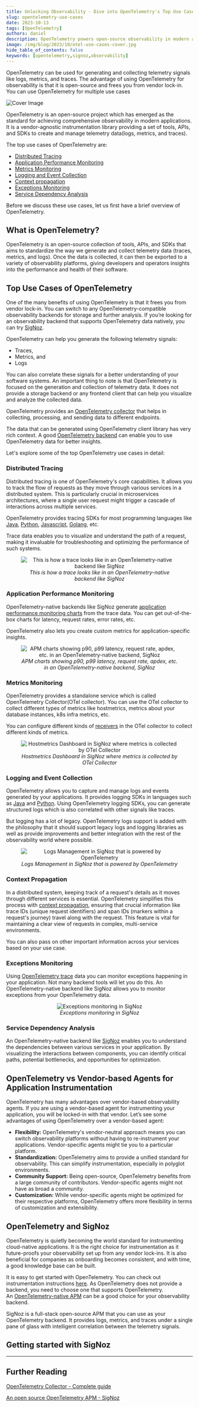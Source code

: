```yaml
---
title: Unlocking Observability - Dive into OpenTelemetry's Top Use Cases
slug: opentelemetry-use-cases
date: 2023-10-13
tags: [OpenTelemetry]
authors: daniel
description: OpenTelemetry powers open-source observability in modern applications. OpenTelemetry’s top use cases include distributed tracing, performance monitoring, context propagation, service dependency analysis, and more. It has many advantages over vendor-based agents...
image: /img/blog/2023/10/otel-use-cases-cover.jpg
hide_table_of_contents: false
keywords: [opentelemetry,signoz,observability]
---
```


<head>
  <link rel="canonical" href="https://signoz.io/blog/opentelemetry-use-cases/"/>
</head>



OpenTelemetry can be used for generating and collecting telemetry signals like logs, metrics, and traces. The advantage of using OpenTelemetry for observability is that it is open-source and frees you from vendor lock-in. You can use OpenTelemetry for multiple use cases



![Cover Image](/img/blog/2023/10/otel-use-cases-cover.webp)

OpenTelemetry is an open-source project which has emerged as the standard for achieving comprehensive observability in modern applications. It is a vendor-agnostic instrumentation library providing a set of tools, APIs, and SDKs to create and manage telemetry data(logs, metrics, and traces).

The top use cases of OpenTelemetry are:

- [Distributed Tracing](#distributed-tracing)
- [Application Performance Monitoring](#application-performance-monitoring)
- [Metrics Monitoring](#metrics-monitoring)
- [Logging and Event Collection](#logging-and-event-collection)
- [Context propagation](#context-propagation)
- [Exceptions Monitoring](#exceptions-monitoring)
- [Service Dependency Analysis](#service-dependency-analysis)

Before we discuss these use cases, let us first have a brief overview of OpenTelemetry.

## What is OpenTelemetry?

OpenTelemetry is an open-source collection of tools, APIs, and SDKs that aims to standardize the way we generate and collect telemetry data (traces, metrics, and logs). Once the data is collected, it can then be exported to a variety of observability platforms, giving developers and operators insights into the performance and health of their software.

## Top Use Cases of OpenTelemetry

One of the many benefits of using OpenTelemetry is that it frees you from vendor lock-in. You can switch to any OpenTelemetry-compatible observability backends for storage and further analysis. If you’re looking for an observability backend that supports OpenTelemetry data natively, you can try [SigNoz](https://signoz.io/).

OpenTelemetry can help you generate the following telemetry signals:

- Traces,
- Metrics, and
- Logs

You can also correlate these signals for a better understanding of your software systems. An important thing to note is that OpenTelemetry is focused on the generation and collection of telemetry data. It does not provide a storage backend or any frontend client that can help you visualize and analyze the collected data.

OpenTelemetry provides an [OpenTelemetry collector](https://signoz.io/blog/opentelemetry-collector-complete-guide/) that helps in collecting, processing, and sending data to different endpoints.

The data that can be generated using OpenTelemetry client library has very rich context. A good [OpenTelemetry backend](https://signoz.io/blog/opentelemetry-backend/) can enable you to use OpenTelemetry data for better insights.

Let's explore some of the top OpenTelemetry use cases in detail:

### Distributed Tracing

Distributed tracing is one of OpenTelemetry's core capabilities. It allows you to track the flow of requests as they move through various services in a distributed system. This is particularly crucial in microservices architectures, where a single user request might trigger a cascade of interactions across multiple services.

OpenTelemetry provides tracing SDKs for most programming languages like [Java](https://signoz.io/docs/instrumentation/java/), [Python](https://signoz.io/docs/instrumentation/python/), [Javascript](https://signoz.io/docs/instrumentation/javascript/), [Golang](https://signoz.io/docs/instrumentation/golang/), etc.

Trace data enables you to visualize and understand the path of a request, making it invaluable for troubleshooting and optimizing the performance of such systems.

<figure data-zoomable align='center'>
    <img src="/img/blog/common/signoz_flamegraphs.webp" alt="This is how a trace looks like in an OpenTelemetry-native backend like SigNoz"/>
    <figcaption><i>This is how a trace looks like in an OpenTelemetry-native backend like SigNoz</i></figcaption>
</figure>

### Application Performance Monitoring

OpenTelemetry-native backends like SigNoz generate [application performance monitoring charts](https://signoz.io/docs/userguide/metrics/#what-are-application-metrics) from the trace data. You can get out-of-the-box charts for latency, request rates, error rates, etc.

OpenTelemetry also lets you create custom metrics for application-specific insights.

<figure data-zoomable align='center'>
    <img src="/img/blog/common/signoz_charts_application_metrics.webp" alt="APM charts showing p90, p99 latency, request rate, apdex, etc. in an OpenTelemetry-native backend, SigNoz"/>
    <figcaption><i>APM charts showing p90, p99 latency, request rate, apdex, etc. in an OpenTelemetry-native backend, SigNoz</i></figcaption>
</figure>

### Metrics Monitoring

OpenTelemetry provides a standalone service which is called OpenTelemetry Collector(OTel collector). You can use the OTel collector to collect different types of metrics like hostmetrics, metrics about your database instances, k8s infra metrics, etc.

You can configure different kinds of [receivers](https://signoz.io/blog/opentelemetry-collector-complete-guide/#configuring-receivers) in the OTel collector to collect different kinds of metrics.

<figure data-zoomable align='center'>
    <img src="/img/blog/common/signoz-infra-metrics.webp" alt="Hostmetrics Dashboard in SigNoz where metrics is collected by OTel Collector"/>
    <figcaption><i>Hostmetrics Dashboard in SigNoz where metrics is collected by OTel Collector</i></figcaption>
</figure>

### Logging and Event Collection

OpenTelemetry allows you to capture and manage logs and events generated by your applications. It provides logging SDKs in languages such as [Java](https://signoz.io/docs/userguide/collecting_application_logs_otel_sdk_java/) and [Python](https://signoz.io/docs/userguide/collecting_application_logs_otel_sdk_python/). Using OpenTelemetry logging SDKs, you can generate structured logs which is also correlated with other signals like traces.

But logging has a lot of legacy. OpenTelemetry logs support is added with the philosophy that it should support legacy logs and logging libraries as well as provide improvements and better integration with the rest of the observability world where possible.

<figure data-zoomable align='center'>
    <img src="/img/blog/common/signoz_logs_raw_color.webp" alt="Logs Management in SigNoz that is powered by OpenTelemetry"/>
    <figcaption><i>Logs Management in SigNoz that is powered by OpenTelemetry</i></figcaption>
</figure>

### Context Propagation

In a distributed system, keeping track of a request's details as it moves through different services is essential. OpenTelemetry simplifies this process with [context propagation](https://signoz.io/blog/opentelemetry-context-propagation/), ensuring that crucial information like trace IDs (unique request identifiers) and span IDs (markers within a request's journey) travel along with the request. This feature is vital for maintaining a clear view of requests in complex, multi-service environments.

You can also pass on other important information across your services based on your use case.

### Exceptions Monitoring

Using [OpenTelemetry trace](https://signoz.io/blog/opentelemetry-distributed-tracing-part-1/) data you can monitor exceptions happening in your application. Not many backend tools will let you do this. An OpenTelemetry-native backend like SigNoz allows you to monitor exceptions from your OpenTelemetry data.

<figure data-zoomable align='center'>
    <img src="/img/blog/common/signoz_exceptions_monitoring.webp" alt="Exceptions monitoring in SigNoz"/>
    <figcaption><i>Exceptions monitoring in SigNoz</i></figcaption>
</figure>

### Service Dependency Analysis

An OpenTelemetry-native backend like [SigNoz](https://signoz.io/) enables you to understand the dependencies between various services in your application. By visualizing the interactions between components, you can identify critical paths, potential bottlenecks, and opportunities for optimization.

## OpenTelemetry vs Vendor-based Agents for Application Instrumentation

OpenTelemetry has many advantages over vendor-based observability agents. If you are using a vendor-based agent for instrumenting your application, you will be locked-in with that vendor. Let’s see some advantages of using OpenTelemetry over a vendor-based agent:

- **Flexibility:** OpenTelemetry's vendor-neutral approach means you can switch observability platforms without having to re-instrument your applications. Vendor-specific agents might tie you to a particular platform.
- **Standardization:** OpenTelemetry aims to provide a unified standard for observability. This can simplify instrumentation, especially in polyglot environments.
- **Community Support:** Being open-source, OpenTelemetry benefits from a large community of contributors. Vendor-specific agents might not have as broad a community.
- **Customization:** While vendor-specific agents might be optimized for their respective platforms, OpenTelemetry offers more flexibility in terms of customization and extensibility.

## OpenTelemetry and SigNoz

OpenTelemetry is quietly becoming the world standard for instrumenting cloud-native applications. It is the right choice for instrumentation as it future-proofs your observability set up from any vendor lock-ins. It is also beneficial for companies as onboarding becomes consistent, and with time, a good knowledge base can be built.

It is easy to get started with OpenTelemetry. You can check out instrumentation instructions [here](https://signoz.io/docs/instrumentation/). As OpenTelemetry does not provide a backend, you need to choose one that supports OpenTelemetry. An [OpenTelemetry-native APM](https://signoz.io/blog/opentelemetry-apm/) can be a good choice for your observability backend.

SigNoz is a full-stack open-source APM that you can use as your OpenTelemetry backend. It provides logs, metrics, and traces under a single pane of glass with intelligent correlation between the telemetry signals.

## Getting started with SigNoz

<GetStartedSigNoz />

---

## Further Reading

[OpenTelemetry Collector - Complete guide](https://signoz.io/blog/opentelemetry-collector-complete-guide/)

[An open source OpenTelemetry APM - SigNoz](https://signoz.io/blog/opentelemetry-apm/)

